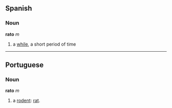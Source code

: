 == Spanish ==
=== Noun ===
'''rato''' ''m''

# a [[while]], a short period of time

----

==Portuguese==
===Noun===
'''rato''' ''m''

# a [[rodent]]: [[rat]].